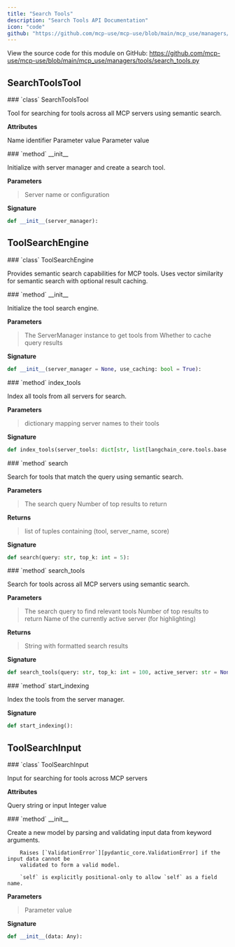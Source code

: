 ```yaml
---
title: "Search Tools"
description: "Search Tools API Documentation"
icon: "code"
github: "https://github.com/mcp-use/mcp-use/blob/main/mcp_use/managers/tools/search_tools.py"
---
```


<Callout type="info" title="Source Code">
View the source code for this module on GitHub: <a href='https://github.com/mcp-use/mcp-use/blob/main/mcp_use/managers/tools/search_tools.py' target='_blank' rel='noopener noreferrer'>https://github.com/mcp-use/mcp-use/blob/main/mcp_use/managers/tools/search_tools.py</a>
</Callout>

## SearchToolsTool

<Card type="info" img="http://localhost:3000/gradient-generator/api/random?width=800&height=50">
### `class` SearchToolsTool

Tool for searching for tools across all MCP servers using semantic search.

**Attributes**
>
<ParamField body="name" type="ClassVar" required="True" >   Name identifier </ParamField>
<ParamField body="description" type="ClassVar" required="True" >   Parameter value </ParamField>
<ParamField body="args_schema" type="ClassVar" required="True" >   Parameter value </ParamField>

<Card type="info" img="http://localhost:3000/gradient-generator/api/random?width=800&height=50">
### `method` __init__

Initialize with server manager and create a search tool.

**Parameters**
><ParamField body="server_manager" required="True" >   Server name or configuration </ParamField>

**Signature**
```python wrap
def __init__(server_manager):
```

</Card>

</Card>


## ToolSearchEngine

<Card type="info" img="http://localhost:3000/gradient-generator/api/random?width=800&height=50">
### `class` ToolSearchEngine

Provides semantic search capabilities for MCP tools.
    Uses vector similarity for semantic search with optional result caching.

<Card type="info" img="http://localhost:3000/gradient-generator/api/random?width=800&height=50">
### `method` __init__

Initialize the tool search engine.


**Parameters**
><ParamField body="server_manager" default="None" >   The ServerManager instance to get tools from </ParamField>
><ParamField body="use_caching" type="bool" default="True" >   Whether to cache query results </ParamField>

**Signature**
```python wrap
def __init__(server_manager = None, use_caching: bool = True):
```

</Card>

<Card type="info" img="http://localhost:3000/gradient-generator/api/random?width=800&height=50">
### `method` index_tools

Index all tools from all servers for search.


**Parameters**
><ParamField body="server_tools" type="dict[str, list[langchain_core.tools.base.BaseTool]]" required="True" >   dictionary mapping server names to their tools </ParamField>

**Signature**
```python wrap
def index_tools(server_tools: dict[str, list[langchain_core.tools.base.BaseTool]]):
```

</Card>

<Card type="info" img="http://localhost:3000/gradient-generator/api/random?width=800&height=50">
### `method` search

Search for tools that match the query using semantic search.


**Parameters**
><ParamField body="query" type="str" required="True" >   The search query </ParamField>
><ParamField body="top_k" type="int" default="5" >   Number of top results to return </ParamField>

**Returns**
><ResponseField name="returns" type="list[tuple[langchain_core.tools.base.BaseTool, str, float]]" >list of tuples containing (tool, server_name, score)</ResponseField>

**Signature**
```python wrap
def search(query: str, top_k: int = 5):
```

</Card>

<Card type="info" img="http://localhost:3000/gradient-generator/api/random?width=800&height=50">
### `method` search_tools

Search for tools across all MCP servers using semantic search.


**Parameters**
><ParamField body="query" type="str" required="True" >   The search query to find relevant tools </ParamField>
><ParamField body="top_k" type="int" default="100" >   Number of top results to return </ParamField>
><ParamField body="active_server" type="str" default="None" >   Name of the currently active server (for highlighting) </ParamField>

**Returns**
><ResponseField name="returns" type="str" >String with formatted search results</ResponseField>

**Signature**
```python wrap
def search_tools(query: str, top_k: int = 100, active_server: str = None):
```

</Card>

<Card type="info" img="http://localhost:3000/gradient-generator/api/random?width=800&height=50">
### `method` start_indexing

Index the tools from the server manager.

**Signature**
```python wrap
def start_indexing():
```

</Card>

</Card>


## ToolSearchInput

<Card type="info" img="http://localhost:3000/gradient-generator/api/random?width=800&height=50">
### `class` ToolSearchInput

Input for searching for tools across MCP servers

**Attributes**
>
<ParamField body="query" type="str" required="True" >   Query string or input </ParamField>
<ParamField body="top_k" type="int" required="True" >   Integer value </ParamField>

<Card type="info" img="http://localhost:3000/gradient-generator/api/random?width=800&height=50">
### `method` __init__

Create a new model by parsing and validating input data from keyword arguments.

        Raises [`ValidationError`][pydantic_core.ValidationError] if the input data cannot be
        validated to form a valid model.

        `self` is explicitly positional-only to allow `self` as a field name.

**Parameters**
><ParamField body="data" type="Any" required="True" >   Parameter value </ParamField>

**Signature**
```python wrap
def __init__(data: Any):
```

</Card>

</Card>
